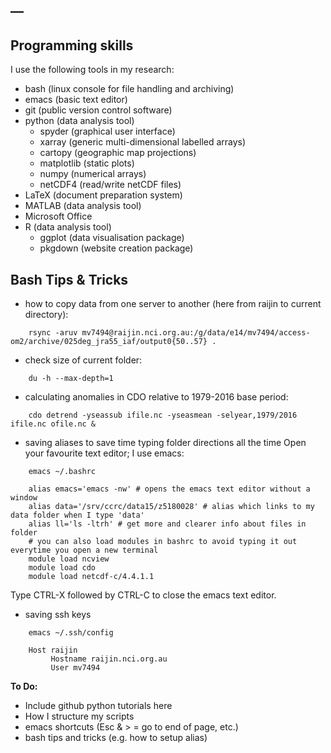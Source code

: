---
---

<link rel="stylesheet" href="styles.css" type="text/css">

## Programming skills
I use the following tools in my research:

* bash (linux console for file handling and archiving)
* emacs (basic text editor)
* git (public version control software)
* python (data analysis tool)
    + spyder (graphical user interface)
    + xarray (generic multi-dimensional labelled arrays)
    + cartopy (geographic map projections)
    + matplotlib (static plots)
    + numpy (numerical arrays)
    + netCDF4 (read/write netCDF files)
* LaTeX (document preparation system)
* MATLAB (data analysis tool)
* Microsoft Office 
* R (data analysis tool)
    + ggplot (data visualisation package)
    + pkgdown (website creation package)

## Bash Tips & Tricks
* how to copy data from one server to another (here from raijin to current directory):
```
    rsync -aruv mv7494@raijin.nci.org.au:/g/data/e14/mv7494/access-om2/archive/025deg_jra55_iaf/output0{50..57} .
```
* check size of current folder:
```
    du -h --max-depth=1
``` 
* calculating anomalies in CDO relative to 1979-2016 base period:
```
    cdo detrend -yseassub ifile.nc -yseasmean -selyear,1979/2016 ifile.nc ofile.nc &
```
* saving aliases to save time typing folder directions all the time
Open your favourite text editor; I use emacs:
```
    emacs ~/.bashrc
```
```
    alias emacs='emacs -nw' # opens the emacs text editor without a window
    alias data='/srv/ccrc/data15/z5180028' # alias which links to my data folder when I type 'data'
    alias ll='ls -ltrh' # get more and clearer info about files in folder
    # you can also load modules in bashrc to avoid typing it out everytime you open a new terminal
    module load ncview
    module load cdo
    module load netcdf-c/4.4.1.1
```
Type CTRL-X followed by CTRL-C to close the emacs text editor.

* saving ssh keys
```
    emacs ~/.ssh/config
```
```
    Host raijin
         Hostname raijin.nci.org.au
         User mv7494
```
__To Do:__


- Include github python tutorials here
- How I structure my scripts
- emacs shortcuts (Esc & > = go to end of page, etc.)
- bash tips and tricks (e.g. how to setup alias)